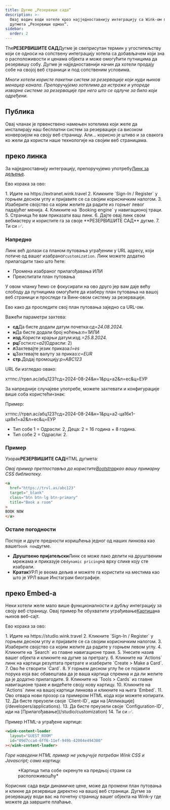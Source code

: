 ```yaml
---
title: Дугме „Резервиши сада“
description: >-
  Овај водич води хотеле кроз најједноставнију интеграцију са Wink-ом помоћу
  дугмета „Резервиши одмах“.
sidebar:
  order: 2
---
```


The**РЕЗЕРВИШИТЕ САД**Дугме је свеприсутан термин у угоститељству који се односи на сопствену интеграцију хотела са добављачем који зна о расположивости и ценама објекта и може омогућити путницима да резервишу собу. Дугме је најједноставнији начин да хотели продају собе на својој веб страници и под сопственим условима.

*Многи хотели користе пакетни систем за резервације који нуди њихов менаџер канала. Препоручујемо хотелима да истраже и упореде изворне системе за резервације пре него што се одлуче за било који одређени.*

## Публика

Овај чланак је првенствено намењен хотелима који желе да инсталирају наш бесплатни систем за резервације са високом конверзијом на своју веб страницу.
Али... корисно је штиво и за свакога ко жели да користи наше технологије на својим веб страницама.

## преко линка

За најједноставнију интеграцију, препоручујемо употребу[Линк за дељење](/studio/shareable-links).

Ево корака за ово:

<Steps>
  1. Идите на https://extranet.wink.travel
  2. Кликните `Sign-In / Register` у горњем десном углу и пријавите се са својим корисничким налогом.
  3. Изаберите својство са којим желите да радите из горњег левог падајућег менија.
  4. Кликните на `Booking engine` у навигационој траци.
  5. Страница ће вам приказати ваш линк.
  6. Дајте овај линк свом вебмастеру и користите га за своје **РЕЗЕРВИШИТЕ САД** дугме.
  7. Ти си ✅.
</Steps>


### Напредно

Линк већ долази са планом путовања уграђеним у URL адресу, који потиче од вашег изабраног`customization`.
Линк можете додатно прилагодити тако што ћете:

* Промена изабраног прилагођавања ИЛИ
* Преиспитати план путовања

У овом чланку ћемо се фокусирати на ово друго јер вам даје већу слободу да путницима омогућите да изаберу план путовања на вашој веб страници и проследе га Винк-овом систему за резервације.

Ево како да проследите свој план путовања заједно са URL-ом.

Важећи параметри захтева:

* **сд**Да бисте додали датум почетка:*сд=24.08.2024.*
* **н**Да бисте додали број ноћења:*n=1*ИЛИ
* **изд.**&#x41A;ористи крајњи датум:*изд.=25.8.2024.*
* **рц**Гости:*rc=a2*(Одрасли: 2)
* **л**Захтевајте језик приказа:*l=es*
* **ц**Захтевајте валуту за приказ:*c=EUR*
* **стр.**&#x414;одај промоцију:*p=ABC123*

URL би изгледао овако:

хттпс://трвл.ас/абц123?сд=2024-08-24&н=1&рц=а2&л=ес&ц=ЕУР

За напредније случајеве употребе, можете захтевати и конфигурације више соба користећи`+`знак:

Пример:

хттпс://трвл.ас/абц123?сд=2024-08-24&н=1&рц=а2-ца16к1-ца8к1+а2&л=ес&ц=ЕУР

* Тип собе 1 = Одрасли: 2, Деца: 2 = 16 година + 8 година.
* Тип собе 2 = Одрасли: 2.

### Пример

Узорак**РЕЗЕРВИШИТЕ САД**HTML дугмета:

*Овај пример претпоставља да користите[Bootstrap](https://getbootstrap.com)као вашу примарну CSS библиотеку.*

```html
<a
  href="https://trvl.as/abc123"
  target="_blank"
  class="btn btn-lg btn-primary"
  title="Book a room"
>
BOOK NOW
</a>
```

### Остале погодности

Постоје и друге предности коришћења једног од наших линкова као вашег`book now`дугме.

* **Друштвено пријатељски**Линк се може лако делити на друштвеним мрежама и приказује се`dynamic pricing`на врху слике коју сте изабрали.
* **Кратак**УРЛ је веома дељив и можете га користити на местима као што је УРЛ ваше Инстаграм биографије.

## преко Embed-а

Неки хотели желе мало више функционалности и дубљу интеграцију за своју веб страницу. Овај пример ће обухватити уграђивање[Картица](/studio/cards)на њихов веб-сајт.

Ево корака за ово:

<Steps>
  1. Идите на https://studio.wink.travel
  2. Кликните `Sign-In / Register` у горњем десном углу и пријавите се са својим корисничким налогом.
  3. Изаберите својство са којим желите да радите у горњем левом углу.
  4. Кликните на `Search` из главне навигационе траке.
  5. Унесите назив вашег објекта и кликните на дугме за претрагу.
  6. Кликните на `Actions` линк на картици резултата претраге и изаберите `Create > Make a Card`.
  7. Ово ће створити `Card`.
  8. У горњем десном углу ће се појавити порука која вас обавештава да је ваша картица спремна и да ли желите да је додатно прилагодите.
  9. Кликните на `Tools > Cards` из главне навигационе траке и видећете своју нову картицу.
  10. Кликните на `Actions` линк на вашој картици линкова и кликните на њега `Embed`.
  11. Ово отвара нови прозор са примером HTML кода који можете копирати.
  12. Да бисте преузели своје `Client-ID`, иди на [Апликације](/developers/applications).
  13. Да бисте преузели своје `Configuration-ID`, иди на [Прилагођавање](/studio/customization)
  14. Ти си ✅.
</Steps>


Пример HTML-а уграђене картице:

```html
<wink-content-loader
  layout="GUEST_ROOM"
  id="09d7cca4-6ff6-11ef-949b-42004e494300"
></wink-content-loader>
```

*Горе наведени HTML пример не укључује потребан Wink CSS и Javascript; само картицу.*

<figure>
  <CloudinaryImage width="350" height="829" resize="scale" quality="best" alt="Преглед картице" src="academy/card-example" errorImage="noimage_opaque_nyrtl0.png" />

  <figcaption>*Картица типа собе окренуте ка предњој страни са расположивошћу*</figcaption>
</figure>


Корисник сада види динамичке цене, може да промени план путовања и кликне да резервише директно на вашој веб страници. Дугме за резервацију води вас на почетну страницу вашег објекта на Wink-у где можете да завршите плаћање.

